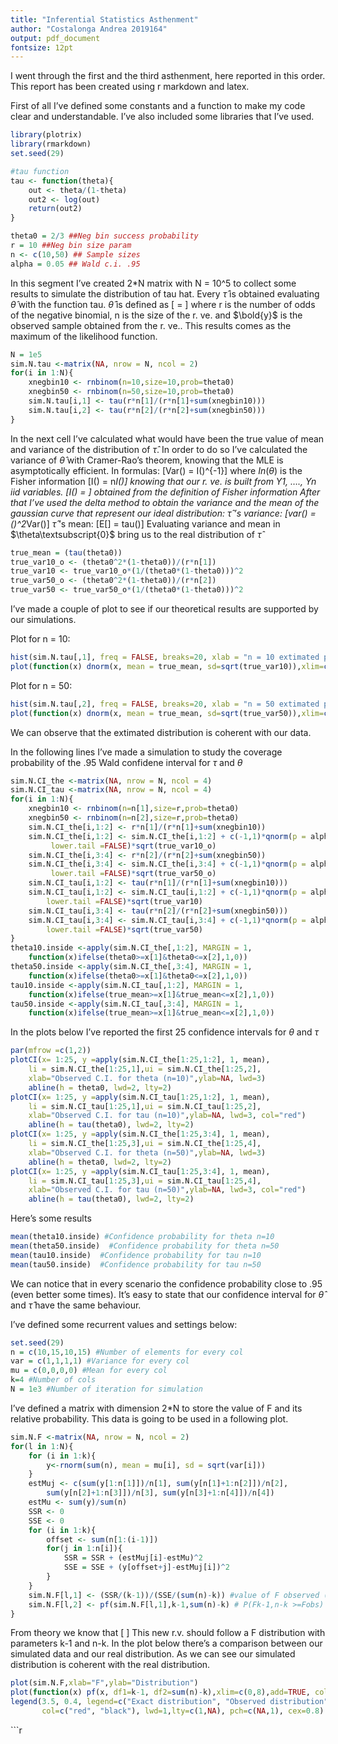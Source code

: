 ```yaml
---
title: "Inferential Statistics Asthenment"
author: "Costalonga Andrea 2019164"
output: pdf_document
fontsize: 12pt
---
```


\section{Introduction}
I went through the first and the third asthenment, here reported in this order. This report 
has been created using r markdown and latex.

\section{First Assignment}
First of all I've defined some constants and a function to make my code clear and understandable. I've also
included some libraries that I've used.
```r
library(plotrix)
library(rmarkdown)
set.seed(29) 

#tau function
tau <- function(theta){
    out <- theta/(1-theta)
    out2 <- log(out)
    return(out2)
}

theta0 = 2/3 ##Neg bin success probability
r = 10 ##Neg bin size param
n <- c(10,50) ## Sample sizes
alpha = 0.05 ## Wald c.i. .95
```

In this segment I've created 2*N matrix with N = 10^5 to collect
some results to simulate the distribution of tau hat. 
Every $\hat\tau$ is obtained evaluating $\hat\theta$ with the function tau.
$\hat\theta$ is defined as 
\[ \hat\theta = \frac{r*n}{r*n + <\bold{y},\bold{1}>} \]
where r is the number of odds of the negative binomial, n is the size 
of the r. ve. and $\bold{y}$ is the observed sample obtained from the 
r. ve.. This results comes as the maximum of the likelihood function.

```r
N = 1e5
sim.N.tau <-matrix(NA, nrow = N, ncol = 2)
for(i in 1:N){
    xnegbin10 <- rnbinom(n=10,size=10,prob=theta0)
    xnegbin50 <- rnbinom(n=50,size=10,prob=theta0)
    sim.N.tau[i,1] <- tau(r*n[1]/(r*n[1]+sum(xnegbin10)))
    sim.N.tau[i,2] <- tau(r*n[2]/(r*n[2]+sum(xnegbin50)))
}
```

In the next cell I've calculated what would have been the true value of mean and variance 
of the distribution of $\hat\tau$. 
In order to do so I've calculated the variance of $\hat\theta$ with Cramer-Rao's theorem,
knowing that the MLE is asymptotically efficient. In formulas:
\[Var(\hat\theta) = I\textsubscript{n}(\theta)^{-1}\] where $In(\theta)$ is the Fisher information
\[I\textsubscript{n}(\theta) = n*I(\theta)\] knowing that our r. ve. is built from Y1, ...., Yn iid variables.
\[I(\theta) = \frac{\theta^2*(1-\theta)}{r*n}\] obtained from the definition of Fisher information
After that I've used the delta method to obtain the variance and the mean of the gaussian curve that represent our ideal distribution:
$\hat\tau$ 's variance:
\[var(\hat\tau) = (\frac{d tau(\theta)}{d\theta})^2*Var(\hat\theta)\]
$\hat\tau$ 's mean:
\[E[\hat\tau] = tau(\theta)\]
Evaluating variance and mean in $\theta\textsubscript{0}$ bring us to the real distribution of $\hat\tau$
```r
true_mean = (tau(theta0))
true_var10_o <- (theta0^2*(1-theta0))/(r*n[1])
true_var10 <- true_var10_o*(1/(theta0*(1-theta0)))^2
true_var50_o <- (theta0^2*(1-theta0))/(r*n[2])
true_var50 <- true_var50_o*(1/(theta0*(1-theta0)))^2
```

I've made a couple of plot to see if our theoretical results are supported by our simulations.

Plot for n = 10:
```r
hist(sim.N.tau[,1], freq = FALSE, breaks=20, xlab = "n = 10 extimated p.d.f")
plot(function(x) dnorm(x, mean = true_mean, sd=sqrt(true_var10)),xlim=c(0,2),add=TRUE,ylim=8, col='red')
```

Plot for n = 50:
```r
hist(sim.N.tau[,2], freq = FALSE, breaks=20, xlab = "n = 50 extimated p.d.f")
plot(function(x) dnorm(x, mean = true_mean, sd=sqrt(true_var50)),xlim=c(0,2),add=TRUE,ylim=8, col='red')
```

We can observe that the extimated distribution is coherent with our data. 

In the following lines I've made a simulation to study the coverage probability of the .95 Wald confidene interval for $\tau$
and $\theta$
```r
sim.N.CI_the <-matrix(NA, nrow = N, ncol = 4)
sim.N.CI_tau <-matrix(NA, nrow = N, ncol = 4)
for(i in 1:N){
    xnegbin10 <- rnbinom(n=n[1],size=r,prob=theta0)
    xnegbin50 <- rnbinom(n=n[2],size=r,prob=theta0)
    sim.N.CI_the[i,1:2] <- r*n[1]/(r*n[1]+sum(xnegbin10)) 
    sim.N.CI_the[i,1:2] <- sim.N.CI_the[i,1:2] + c(-1,1)*qnorm(p = alpha/2,
         lower.tail =FALSE)*sqrt(true_var10_o)
    sim.N.CI_the[i,3:4] <- r*n[2]/(r*n[2]+sum(xnegbin50)) 
    sim.N.CI_the[i,3:4] <- sim.N.CI_the[i,3:4] + c(-1,1)*qnorm(p = alpha/2,
         lower.tail =FALSE)*sqrt(true_var50_o)
    sim.N.CI_tau[i,1:2] <- tau(r*n[1]/(r*n[1]+sum(xnegbin10))) 
    sim.N.CI_tau[i,1:2] <- sim.N.CI_tau[i,1:2] + c(-1,1)*qnorm(p = alpha/2,
        lower.tail =FALSE)*sqrt(true_var10)
    sim.N.CI_tau[i,3:4] <- tau(r*n[2]/(r*n[2]+sum(xnegbin50))) 
    sim.N.CI_tau[i,3:4] <- sim.N.CI_tau[i,3:4] + c(-1,1)*qnorm(p = alpha/2, 
        lower.tail =FALSE)*sqrt(true_var50)
}
theta10.inside <-apply(sim.N.CI_the[,1:2], MARGIN = 1, 
    function(x)ifelse(theta0>=x[1]&theta0<=x[2],1,0))
theta50.inside <-apply(sim.N.CI_the[,3:4], MARGIN = 1, 
    function(x)ifelse(theta0>=x[1]&theta0<=x[2],1,0))
tau10.inside <-apply(sim.N.CI_tau[,1:2], MARGIN = 1, 
    function(x)ifelse(true_mean>=x[1]&true_mean<=x[2],1,0))
tau50.inside <-apply(sim.N.CI_tau[,3:4], MARGIN = 1, 
    function(x)ifelse(true_mean>=x[1]&true_mean<=x[2],1,0))
```
\clearpage
In the plots below I've reported the first 25 confidence intervals for $\theta$ and $\tau$

```r
par(mfrow =c(1,2))
plotCI(x= 1:25, y =apply(sim.N.CI_the[1:25,1:2], 1, mean), 
    li = sim.N.CI_the[1:25,1],ui = sim.N.CI_the[1:25,2],
    xlab="Observed C.I. for theta (n=10)",ylab=NA, lwd=3)
    abline(h = theta0, lwd=2, lty=2)
plotCI(x= 1:25, y =apply(sim.N.CI_tau[1:25,1:2], 1, mean), 
    li = sim.N.CI_tau[1:25,1],ui = sim.N.CI_tau[1:25,2],
    xlab="Observed C.I. for tau (n=10)",ylab=NA, lwd=3, col="red")
    abline(h = tau(theta0), lwd=2, lty=2)
plotCI(x= 1:25, y =apply(sim.N.CI_the[1:25,3:4], 1, mean), 
    li = sim.N.CI_the[1:25,3],ui = sim.N.CI_the[1:25,4],
    xlab="Observed C.I. for theta (n=50)",ylab=NA, lwd=3)
    abline(h = theta0, lwd=2, lty=2)
plotCI(x= 1:25, y =apply(sim.N.CI_tau[1:25,3:4], 1, mean), 
    li = sim.N.CI_tau[1:25,3],ui = sim.N.CI_tau[1:25,4],
    xlab="Observed C.I. for tau (n=50)",ylab=NA, lwd=3, col="red") 
    abline(h = tau(theta0), lwd=2, lty=2)
```

Here's some results
```r
mean(theta10.inside) #Confidence probability for theta n=10
mean(theta50.inside)  #Confidence probability for theta n=50
mean(tau10.inside)  #Confidence probability for tau n=10
mean(tau50.inside)  #Confidence probability for tau n=50
```

We can notice that in every scenario the confidence probability close to .95 (even better some times). 
It's easy to state that our confidence interval for $\hat\theta$ and $\hat\tau$ have the same behaviour.
\clearpage
\section{Third Assignment}

I've defined some recurrent values and settings below:
```r
set.seed(29)
n = c(10,15,10,15) #Number of elements for every col
var = c(1,1,1,1) #Variance for every col
mu = c(0,0,0,0) #Mean for every col
k=4 #Number of cols
N = 1e3 #Number of iteration for simulation
```

I've defined a matrix with dimension 2*N to store the value of F and its relative probability. This data is 
going to be used in a following plot.
```r
sim.N.F <-matrix(NA, nrow = N, ncol = 2) 
for(l in 1:N){
    for (i in 1:k){
        y<-rnorm(sum(n), mean = mu[i], sd = sqrt(var[i]))
    }
    estMuj <- c(sum(y[1:n[1]])/n[1], sum(y[n[1]+1:n[2]])/n[2],
        sum(y[n[2]+1:n[3]])/n[3], sum(y[n[3]+1:n[4]])/n[4])
    estMu <- sum(y)/sum(n)
    SSR <- 0
    SSE <- 0
    for (i in 1:k){
        offset <- sum(n[1:(i-1)])
        for(j in 1:n[i]){
            SSR = SSR + (estMuj[i]-estMu)^2
            SSE = SSE + (y[offset+j]-estMuj[i])^2
        }
    }
    sim.N.F[l,1] <- (SSR/(k-1))/(SSE/(sum(n)-k)) #value of F observed (Fobs)
    sim.N.F[l,2] <- pf(sim.N.F[l,1],k-1,sum(n)-k) # P(Fk-1,n-k >=Fobs)
}
```

From theory we know that 
    \[ \frac{\frac{SSR}{k-1}}{\frac{SSE}{n-k}} \sim \frac{\chi\textsubscript{k-1}^2}{\chi\textsubscript{n-k}^2}\]
This new r.v. should follow a F distribution with parameters k-1 and n-k. In the plot below there's a comparison between 
our simulated data and our real distribution. As we can see our simulated distribution is coherent with the real distribution.
```r
plot(sim.N.F,xlab="F",ylab="Distribution")
plot(function(x) pf(x, df1=k-1, df2=sum(n)-k),xlim=c(0,8),add=TRUE, col='red')
legend(3.5, 0.4, legend=c("Exact distribution", "Observed distribution"),
       col=c("red", "black"), lwd=1,lty=c(1,NA), pch=c(NA,1), cex=0.8)

```

```r